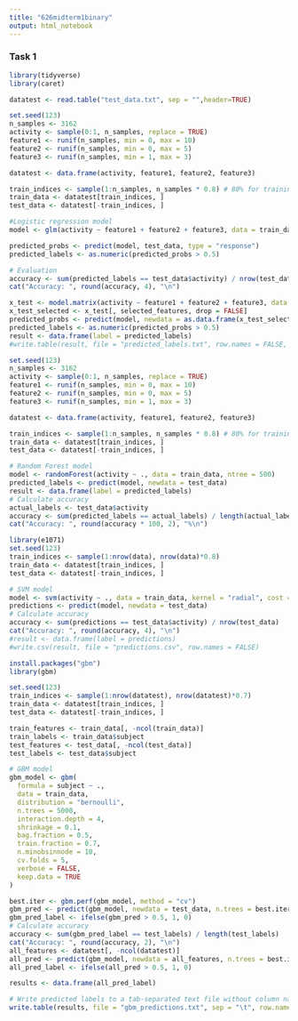 ---
title: "626midterm1binary"
output: html_notebook
---
### Task 1
```{r}
library(tidyverse)
library(caret)
```

```{r}
datatest <- read.table("test_data.txt", sep = "",header=TRUE)
```

```{r}
set.seed(123)
n_samples <- 3162
activity <- sample(0:1, n_samples, replace = TRUE)
feature1 <- runif(n_samples, min = 0, max = 10)
feature2 <- runif(n_samples, min = 0, max = 5)
feature3 <- runif(n_samples, min = 1, max = 3)

datatest <- data.frame(activity, feature1, feature2, feature3)

train_indices <- sample(1:n_samples, n_samples * 0.8) # 80% for training
train_data <- datatest[train_indices, ]
test_data <- datatest[-train_indices, ]

#Logistic regression model
model <- glm(activity ~ feature1 + feature2 + feature3, data = train_data, family = binomial(link = "logit"))

predicted_probs <- predict(model, test_data, type = "response")
predicted_labels <- as.numeric(predicted_probs > 0.5)

# Evaluation
accuracy <- sum(predicted_labels == test_data$activity) / nrow(test_data)
cat("Accuracy: ", round(accuracy, 4), "\n")

x_test <- model.matrix(activity ~ feature1 + feature2 + feature3, data = test_data)
x_test_selected <- x_test[, selected_features, drop = FALSE]
predicted_probs <- predict(model, newdata = as.data.frame(x_test_selected), type = "response")
predicted_labels <- as.numeric(predicted_probs > 0.5)
result <- data.frame(label = predicted_labels)
#write.table(result, file = "predicted_labels.txt", row.names = FALSE, col.names = FALSE, quote = FALSE)
```


```{r}
set.seed(123)
n_samples <- 3162
activity <- sample(0:1, n_samples, replace = TRUE)
feature1 <- runif(n_samples, min = 0, max = 10)
feature2 <- runif(n_samples, min = 0, max = 5)
feature3 <- runif(n_samples, min = 1, max = 3)

datatest <- data.frame(activity, feature1, feature2, feature3)

train_indices <- sample(1:n_samples, n_samples * 0.8) # 80% for training
train_data <- datatest[train_indices, ]
test_data <- datatest[-train_indices, ]

# Random Forest model
model <- randomForest(activity ~ ., data = train_data, ntree = 500)
predicted_labels <- predict(model, newdata = test_data)
result <- data.frame(label = predicted_labels)
# Calculate accuracy
actual_labels <- test_data$activity
accuracy <- sum(predicted_labels == actual_labels) / length(actual_labels)
cat("Accuracy: ", round(accuracy * 100, 2), "%\n")
```

```{r}
library(e1071)
set.seed(123)
train_indices <- sample(1:nrow(data), nrow(data)*0.8)
train_data <- datatest[train_indices, ]
test_data <- datatest[-train_indices, ]

# SVM model
model <- svm(activity ~ ., data = train_data, kernel = "radial", cost = 1)
predictions <- predict(model, newdata = test_data)
# Calculate accuracy
accuracy <- sum(predictions == test_data$activity) / nrow(test_data)
cat("Accuracy: ", round(accuracy, 4), "\n")
#result <- data.frame(label = predictions)
#write.csv(result, file = "predictions.csv", row.names = FALSE)

```

```{r}
install.packages("gbm")
library(gbm)

set.seed(123) 
train_indices <- sample(1:nrow(datatest), nrow(datatest)*0.7)  
train_data <- datatest[train_indices, ]
test_data <- datatest[-train_indices, ]

train_features <- train_data[, -ncol(train_data)]  
train_labels <- train_data$subject
test_features <- test_data[, -ncol(test_data)]  
test_labels <- test_data$subject

# GBM model 
gbm_model <- gbm(
  formula = subject ~ .,
  data = train_data,
  distribution = "bernoulli",  
  n.trees = 5000,  
  interaction.depth = 4,  
  shrinkage = 0.1, 
  bag.fraction = 0.5,  
  train.fraction = 0.7,  
  n.minobsinnode = 10,  
  cv.folds = 5,  
  verbose = FALSE,  
  keep.data = TRUE
)

best.iter <- gbm.perf(gbm_model, method = "cv")
gbm_pred <- predict(gbm_model, newdata = test_data, n.trees = best.iter)
gbm_pred_label <- ifelse(gbm_pred > 0.5, 1, 0)
# Calculate accuracy
accuracy <- sum(gbm_pred_label == test_labels) / length(test_labels)
cat("Accuracy: ", round(accuracy, 2), "\n")
all_features <- datatest[, -ncol(datatest)]  
all_pred <- predict(gbm_model, newdata = all_features, n.trees = best.iter)
all_pred_label <- ifelse(all_pred > 0.5, 1, 0)

results <- data.frame(all_pred_label)

# Write predicted labels to a tab-separated text file without column names
write.table(results, file = "gbm_predictions.txt", sep = "\t", row.names = FALSE, col.names = FALSE)

```
